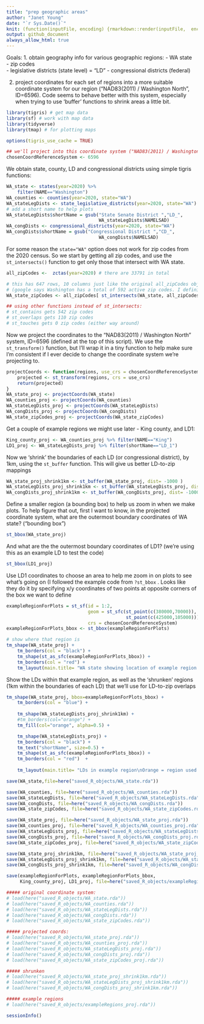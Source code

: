 ```yaml
---
title: "prep geographic areas"
author: "Janet Young"
date: "`r Sys.Date()`"
knit: (function(inputFile, encoding) {rmarkdown::render(inputFile,  encoding=encoding, output_dir="../reports") })
output: github_document
always_allow_html: true
---
```


Goals: 
1. obtain geography info for various geographic regions:
    - WA state  
    - zip codes  
    - legislative districts (state level) = "LD" 
    - congressional districts (federal)

2. project coordinates for each set of regions into a more suitable coordinate system for our region ("NAD83(2011) / Washington North", ID=6596).  Code seems to behave better with this system, especially when trying to use 'buffer' functions to shrink areas a little bit.

```r
library(tigris) # get map data
library(sf) # work with map data
library(tidyverse)
library(tmap) # for plotting maps

options(tigris_use_cache = TRUE)

## we'll project into this coordinate system ("NAD83(2011) / Washington North", ID=6596)
chosenCoordReferenceSystem <- 6596
```


We obtain state, county, LD and congressional districts using simple tigris functions:
```r
WA_state <- states(year=2020) %>% 
    filter(NAME=="Washington")
WA_counties <- counties(year=2020, state="WA")
WA_stateLegDists <- state_legislative_districts(year=2020, state="WA")
# add a short name to help plots
WA_stateLegDists$shortName = gsub("State Senate District ","LD_",
                                  WA_stateLegDists$NAMELSAD)
WA_congDists <- congressional_districts(year=2020, state="WA")
WA_congDists$shortName = gsub("Congressional District ","CD_",
                                  WA_congDists$NAMELSAD)
```

For some reason the `state="WA"` option does not work for zip codes from the 2020 census.  So we start by getting all zip codes, and use the `st_intersects()` function to get only those that intersect with WA state.


```r

all_zipCodes <-  zctas(year=2020) # there are 33791 in total

# this has 647 rows, 10 columns just like the original all_zipCodes object, and I got no warnings
# (google says Washington has a total of 592 active zip codes. I definitely have a few extra - I know some are zip codes in Idaho/Oregon that just touch WA but don't actually overlap. Maybe some are 'inactive' zip codes
WA_state_zipCodes <- all_zipCodes[ st_intersects(WA_state, all_zipCodes)[[1]] ,]

## using other functions instead of st_intersects:
# st_contains gets 542 zip codes
# st_overlaps gets 110 zip codes
# st_touches gets 0 zip codes (either way around)
```



Now we project the coordinates to the "NAD83(2011) / Washington North" system, ID=6596 (defined at the top of this script). We use the `st_transform()` function, but I'll wrap it in a tiny function to help make sure I'm consistent if I ever decide to change the coordinate system we're projecting to.

```r
projectCoords <- function(regions, use_crs = chosenCoordReferenceSystem)  {
    projected <- st_transform(regions, crs = use_crs)
    return(projected)
}
WA_state_proj <- projectCoords(WA_state)
WA_counties_proj <- projectCoords(WA_counties)
WA_stateLegDists_proj <- projectCoords(WA_stateLegDists)
WA_congDists_proj <- projectCoords(WA_congDists)
WA_state_zipCodes_proj <- projectCoords(WA_state_zipCodes)
```


Get a couple of example regions we might use later - King county, and LD1:
```r
King_county_proj <- WA_counties_proj %>% filter(NAME=="King")
LD1_proj <- WA_stateLegDists_proj %>% filter(shortName=="LD_1")
```

Now we 'shrink' the boundaries of each LD (or congressional district), by 1km, using the `st_buffer` function. This will give us better LD-to-zip mappings

```r
WA_state_proj_shrink1km <- st_buffer(WA_state_proj, dist= -1000 )
WA_stateLegDists_proj_shrink1km <- st_buffer(WA_stateLegDists_proj, dist= -1000 )
WA_congDists_proj_shrink1km <- st_buffer(WA_congDists_proj, dist= -1000 )
```


Define a smaller region (a bounding box) to help us zoom in when we make plots.  To help figure that out, first I want to know, in the projected coordinate system, what are the outermost boundary coordinates of WA state? ("bounding box")
```r
st_bbox(WA_state_proj) 
```

And what are the the outermost boundary coordinates of LD1? (we're using this as an example LD to test the code)
```r
st_bbox(LD1_proj) 
```

Use LD1 coordinates to choose an area to help me zoom in on plots to see what's going on (I followed the example code from `?st_bbox` . Looks like they do it by specifying x/y coordinates of two points at opposite corners of the box we want to define

```r
exampleRegionForPlots = st_sf(id = 1:2, 
                              geom = st_sfc(st_point(c(380000,70000)), 
                                            st_point(c(425000,105000))) , 
                              crs = chosenCoordReferenceSystem)
exampleRegionForPlots_bbox <- st_bbox(exampleRegionForPlots)

# show where that region is
tm_shape(WA_state_proj) +
    tm_borders(col = "black") +
    tm_shape(st_as_sfc(exampleRegionForPlots_bbox)) +
    tm_borders(col = "red") +
    tm_layout(main.title= "WA state showing location of example region (red)")
```

Show the LDs within that example region, as well as the 'shrunken' regions (1km within the boundaries of each LD) that we'll use for LD-to-zip overlaps

```r
tm_shape(WA_state_proj, bbox=exampleRegionForPlots_bbox) +
    tm_borders(col = "blue") +
    
    tm_shape(WA_stateLegDists_proj_shrink1km) +
    #tm_borders(col="orange") +
    tm_fill(col="orange", alpha=0.5) +

    tm_shape(WA_stateLegDists_proj) +
    tm_borders(col = "black") +
    tm_text("shortName", size=0.5) +
    tm_shape(st_as_sfc(exampleRegionForPlots_bbox)) +
    tm_borders(col = "red")  +
    
    tm_layout(main.title= "LDs in example region\nOrange = region used for zip code overlap calculation", main.title.size=0.9)

```




```r
save(WA_state,file=here("saved_R_objects/WA_state.rda"))

save(WA_counties, file=here("saved_R_objects/WA_counties.rda"))
save(WA_stateLegDists, file=here("saved_R_objects/WA_stateLegDists.rda"))
save(WA_congDists, file=here("saved_R_objects/WA_congDists.rda"))
save(WA_state_zipCodes, file=here("saved_R_objects/WA_state_zipCodes.rda"))

save(WA_state_proj, file=here("saved_R_objects/WA_state_proj.rda"))
save(WA_counties_proj, file=here("saved_R_objects/WA_counties_proj.rda"))
save(WA_stateLegDists_proj, file=here("saved_R_objects/WA_stateLegDists_proj.rda"))
save(WA_congDists_proj, file=here("saved_R_objects/WA_congDists_proj.rda"))
save(WA_state_zipCodes_proj, file=here("saved_R_objects/WA_state_zipCodes_proj.rda"))

save(WA_state_proj_shrink1km, file=here("saved_R_objects/WA_state_proj_shrink1km.rda"))
save(WA_stateLegDists_proj_shrink1km, file=here("saved_R_objects/WA_stateLegDists_proj_shrink1km.rda"))
save(WA_congDists_proj_shrink1km, file=here("saved_R_objects/WA_congDists_proj_shrink1km.rda"))

save(exampleRegionForPlots, exampleRegionForPlots_bbox,
     King_county_proj, LD1_proj, file=here("saved_R_objects/exampleRegions_proj.rda" ))

```

```r
##### original coordinate system:
# load(here("saved_R_objects/WA_state.rda"))
# load(here("saved_R_objects/WA_counties.rda"))
# load(here("saved_R_objects/WA_stateLegDists.rda"))
# load(here("saved_R_objects/WA_congDists.rda"))
# load(here("saved_R_objects/WA_state_zipCodes.rda"))

##### projected coords:
# load(here("saved_R_objects/WA_state_proj.rda"))
# load(here("saved_R_objects/WA_counties_proj.rda"))
# load(here("saved_R_objects/WA_stateLegDists_proj.rda"))
# load(here("saved_R_objects/WA_congDists_proj.rda"))
# load(here("saved_R_objects/WA_state_zipCodes_proj.rda"))

##### shrunken
# load(here("saved_R_objects/WA_state_proj_shrink1km.rda"))
# load(here("saved_R_objects/WA_stateLegDists_proj_shrink1km.rda"))
# load(here("saved_R_objects/WA_congDists_proj_shrink1km.rda"))

##### example regions
# load(here("saved_R_objects/exampleRegions_proj.rda"))
```


```r
sessionInfo()
```